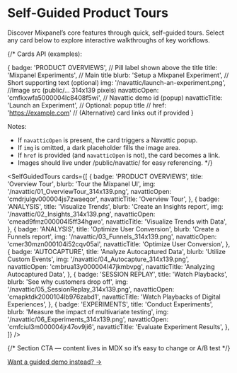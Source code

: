 
# Self-Guided Product Tours

Discover Mixpanel’s core features through quick, self-guided tours.
Select any card below to explore interactive walkthroughs of key workflows.

{/*
  Cards API (examples):

  {
    badge: 'PRODUCT OVERVIEWS',            // Pill label shown above the title
    title: 'Mixpanel Experiments',         // Main title
    blurb: 'Setup a Mixpanel Experiment',  // Short supporting text (optional)
    img: '/navattic/launch-an-experiment.png', //Image src (public/… 314x139 pixels)
    navatticOpen: 'cmfkxwfa5000004lc8408f5wi', // Navattic demo id (popup)
    navatticTitle: 'Launch an Experiment',     // Optional: popup title
    // href: 'https://example.com'        // (Alternative) card links out if provided
  }

  Notes:
  - If `navatticOpen` is present, the card triggers a Navattic popup.
  - If `img` is omitted, a dark placeholder fills the image area.
  - If `href` is provided (and `navatticOpen` is not), the card becomes a link.
  - Images should live under /public/navattic/ for easy referencing.
*/}

<SelfGuidedTours
  cards={[
    {
      badge: 'PRODUCT OVERVIEWS',
      title: 'Overview Tour',
      blurb: 'Tour the Mixpanel UI',
      img: '/navattic/01_OverviewTour_314x139.png',
      navatticOpen: 'cmdrjulgv000004js7zwaeqor',
      navatticTitle: 'Overview Tour',
    },
    {
      badge: 'ANALYSIS',
      title: 'Visualize Trends',
      blurb: 'Create an Insights report',
      img: '/navattic/02_Insights_314x139.png',
      navatticOpen: 'cmead9fmz000004l5ff34hgwo',
      navatticTitle: 'Visualize Trends with Data',
    },
    {
      badge: 'ANALYSIS',
      title: 'Optimize User Conversion',
      blurb: 'Create a Funnels report',
      img: '/navattic/03_Funnels_314x139.png',
      navatticOpen: 'cmer30mzn000104i52cqv05al',
      navatticTitle: 'Optimize User Conversion',
    },
    {
      badge: 'AUTOCAPTURE',
      title: 'Analyze Autocaptured Data',
      blurb: 'Utilize Custom Events',
      img: '/navattic/04_Autocapture_314x139.png',
      navatticOpen: 'cmbrua13y000004l47jkmbvpg',
      navatticTitle: 'Analyzing Autocaptured Data',
    },
    {
      badge: 'SESSION REPLAY',
      title: 'Watch Playbacks',
      blurb: 'See why customers drop off',
      img: '/navattic/05_SessionReplay_314x139.png',
      navatticOpen: 'cmapktdk2000104lb976zabd1',
      navatticTitle: 'Watch Playbacks of Digital Experiences',
    },
    {
      badge: 'EXPERIMENTS',
      title: 'Conduct Experiments',
      blurb: 'Measure the impact of multivariate testing',
      img: '/navattic/06_Experiments_314x139.png',
      navatticOpen: 'cmfciul3m000004jr47ov9ji6',
      navatticTitle: 'Evaluate Experiment Results',
    },
  ]}
/>

{/* Section CTA — content lives in MDX so it’s easy to change or A/B test */}
<div style={{ textAlign: 'center', marginTop: '28px' }}>
  <a
    href="https://mixpanel.com/contact-us/sales/"
    className="sgt-cta"
    style={{
      display: 'inline-flex',
      alignItems: 'center',
      gap: '8px',
      fontWeight: 600,
      fontSize: '15px',
      padding: '10px 14px',
      borderRadius: '10px',
      border: '1px solid rgb(139, 92, 246)',
      color: 'var(--sgt-title)',
      background: 'var(--sgt-card-bg)',
      textDecoration: 'none',
      boxShadow: '0 4px 16px rgba(0,0,0,.12)',
      transition: 'transform .2s ease, box-shadow .2s ease, background .2s ease',
    }}
  >
    Want a guided demo instead?
    <span aria-hidden>→</span>
  </a>
</div>

<style jsx global>{`
  /* CTA interactions reuse component look & feel */
  .sgt-cta:hover {
    transform: translateY(-1px);
    box-shadow: 0 8px 20px rgba(139, 92, 246, 0.18);
    background: rgba(139, 92, 246, 0.08);
  }
  .sgt-cta:focus-visible {
    outline: 2px solid rgb(139, 92, 246);
    outline-offset: 3px;
    border-radius: 10px;
  }
`}</style>
